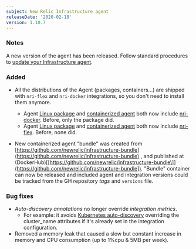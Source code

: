 ```yaml
---
subject: New Relic Infrastructure agent
releaseDate: '2020-02-18'
version: 1.10.7
---
```


### Notes

A new version of the agent has been released. Follow standard procedures to [update your Infrastructure agent](/docs/infrastructure/new-relic-infrastructure/installation/update-infrastructure-agent).

### Added

* All the distributions of the Agent (packages, containers...) are shipped with `nri-flex` and `nri-docker` integrations, so you don't need to install them anymore.

  * Agent [Linux package](https://docs.newrelic.com/docs/infrastructure/install-configure-manage-infrastructure) and [containerized agent](https://hub.docker.com/r/newrelic/infrastructure) both now include [nri-docker](https://github.com/newrelic/nri-docker/). Before, only the package did.
  * Agent [Linux package](https://docs.newrelic.com/docs/infrastructure/install-configure-manage-infrastructure) and [containerized agent](https://hub.docker.com/r/newrelic/infrastructure) both now include [nri-flex](https://github.com/newrelic/nri-flex/). Before, none did.
* New containerized agent "bundle" was created from [https://github.com/newrelic/infrastructure-bundle](https://github.com/newrelic/infrastructure-bundle) , and published at (DockerHub)\[[https://github.com/newrelic/infrastructure-bundle\]](https://github.com/newrelic/infrastructure-bundle]). "Bundle" container can now be released and included agent and integration versions could be tracked from the GH repository _tags_ and `versions` file.

### Bug fixes

* _Auto-discovery annotations_ no longer override _integration metrics_.
  * For example: it avoids [Kubernetes auto-discovery](https://docs.newrelic.com/docs/integrations/kubernetes-integration/link-apps-services/monitor-services-running-kubernetes) overriding the cluster_name attributes if it's already set in the integration configuration.
* Removed a memory leak that caused a slow but constant increase in memory and CPU consumption (up to 1%cpu & 5MB per week).
